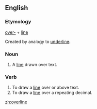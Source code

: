 ==English==

===Etymology===

[[over-]] + [[line]]

Created by analogy to [[underline]].

===Noun===
{{en-noun}}

#A [[line]] drawn over text.

===Verb===
{{en-verb|overlines|overlining|overlined|overlined}}

#To draw a [[line]] over or above text.
#To draw a [[line]] over a repeating decimal.

[[zh:overline]]
